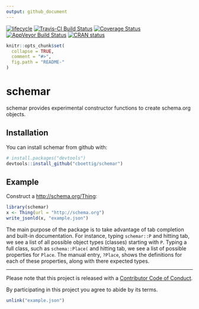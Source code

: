 ```yaml
---
output: github_document
---
```


[![lifecycle](https://img.shields.io/badge/repo%20status-concept-orange.svg)](http://www.repostatus.org/#concept)
[![Travis-CI Build Status](https://travis-ci.org/cboettig/schemar.svg?branch=master)](https://travis-ci.org/cboettig/schemar)
[![Coverage Status](https://img.shields.io/codecov/c/github/cboettig/schemar/master.svg)](https://codecov.io/github/cboettig/schemar?branch=master)
[![AppVeyor Build Status](https://ci.appveyor.com/api/projects/status/github/cboettig/schemar?branch=master&svg=true)](https://ci.appveyor.com/project/cboettig/schemar)
[![CRAN status](https://www.r-pkg.org/badges/version/schemar)](https://cran.r-project.org/package=schemar)

<!-- README.md is generated from README.Rmd. Please edit that file -->

```r
knitr::opts_chunk$set(
  collapse = TRUE,
  comment = "#>",
  fig.path = "README-"
)
```

# schemar

schemar provides experimental constructor functions to create schema.org objects.

## Installation

You can install schemar from github with:

```r
# install.packages("devtools")
devtools::install_github("cboettig/schemar")
```

## Example

Construct a <http://schema.org/Thing>:

```r
library(schemar)
x <- Thing(url = "http://schema.org")
write_jsonld(x, "example.json")
```

The main purpose of the package is to take advantage of tab completion and built-in documentation.  For instance, typing `schemar::P` and hitting tab, we see a list of all possible object types (classes) starting with `P`.  Typing a full class, such as `schema::Place(` and hitting tab, we see a list of possible properties for `Place`. The manual entry, `?Place`, shows the definitions for each of these properties, along with there expected types.  

------

Please note that this project is released with a [Contributor Code of Conduct](CODE_OF_CONDUCT.md).

By participating in this project you agree to abide by its terms.

```r
unlink("example.json")
```

